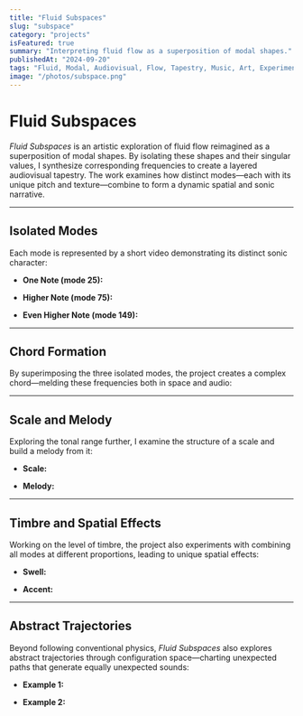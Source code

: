 ```yaml
---
title: "Fluid Subspaces"
slug: "subspace"
category: "projects"
isFeatured: true
summary: "Interpreting fluid flow as a superposition of modal shapes."
publishedAt: "2024-09-20"
tags: "Fluid, Modal, Audiovisual, Flow, Tapestry, Music, Art, Experiment"
image: "/photos/subspace.png"
---
```


# Fluid Subspaces

*Fluid Subspaces* is an artistic exploration of fluid flow reimagined as a superposition of modal shapes. By isolating these shapes and their singular values, I synthesize corresponding frequencies to create a layered audiovisual tapestry. The work examines how distinct modes—each with its unique pitch and texture—combine to form a dynamic spatial and sonic narrative.

---

## Isolated Modes

Each mode is represented by a short video demonstrating its distinct sonic character:

- **One Note (mode 25):**

<YouTube videoId="CAoQLYr8doE" />

- **Higher Note (mode 75):**

<YouTube videoId="Vwpi6U7AD5A" />

- **Even Higher Note (mode 149):**

<YouTube videoId="o0UtONgtpFo" />

---

## Chord Formation

By superimposing the three isolated modes, the project creates a complex chord—melding these frequencies both in space and audio:

<YouTube videoId="UkvLaE_o1ZM" />

---

## Scale and Melody

Exploring the tonal range further, I examine the structure of a scale and build a melody from it:

- **Scale:**

<YouTube videoId="cB79S4NwCHc" />

- **Melody:**

<YouTube videoId="N6fzJXbn2ts" />

---

## Timbre and Spatial Effects

Working on the level of timbre, the project also experiments with combining all modes at different proportions, leading to unique spatial effects:

- **Swell:**

<YouTube videoId="zUkpNKpkwP4" />

- **Accent:**

<YouTube videoId="0An95mF3Yk0" />

---

## Abstract Trajectories

Beyond following conventional physics, *Fluid Subspaces* also explores abstract trajectories through configuration space—charting unexpected paths that generate equally unexpected sounds:

- **Example 1:**

<YouTube videoId="gQew0VmLS8k" />

- **Example 2:**

<YouTube videoId="y6zraBpH5PA" />
